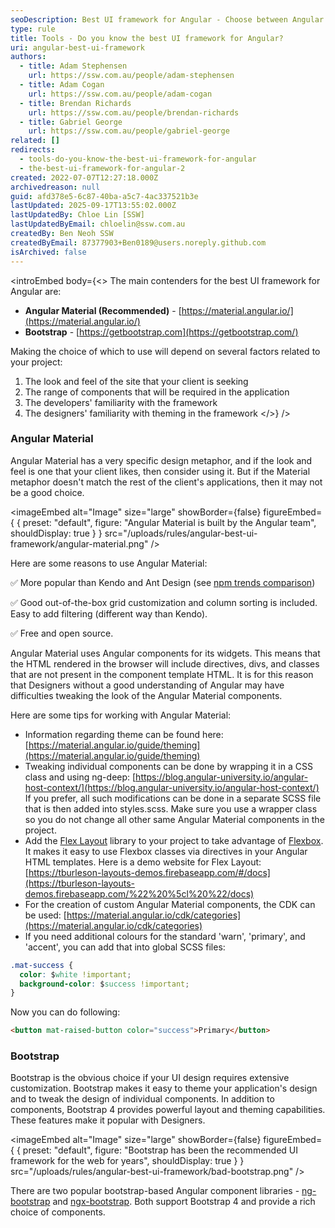 ```yaml
---
seoDescription: Best UI framework for Angular - Choose between Angular Material and Bootstrap based on project requirements, client's design preferences, and developer/designer familiarity
type: rule
title: Tools - Do you know the best UI framework for Angular?
uri: angular-best-ui-framework
authors:
  - title: Adam Stephensen
    url: https://ssw.com.au/people/adam-stephensen
  - title: Adam Cogan
    url: https://ssw.com.au/people/adam-cogan
  - title: Brendan Richards
    url: https://ssw.com.au/people/brendan-richards
  - title: Gabriel George
    url: https://ssw.com.au/people/gabriel-george
related: []
redirects:
  - tools-do-you-know-the-best-ui-framework-for-angular
  - the-best-ui-framework-for-angular-2
created: 2022-07-07T12:27:18.000Z
archivedreason: null
guid: afd378e5-6c87-40ba-a5c7-4ac337521b3e
lastUpdated: 2025-09-17T13:55:02.000Z
lastUpdatedBy: Chloe Lin [SSW]
lastUpdatedByEmail: chloelin@ssw.com.au
createdBy: Ben Neoh SSW
createdByEmail: 87377903+Ben0189@users.noreply.github.com
isArchived: false
---
```


<introEmbed
  body={<>
The main contenders for the best UI framework for Angular are:

* **Angular Material (Recommended)** - [https://material.angular.io/](https://material.angular.io/)
* **Bootstrap** - [https://getbootstrap.com](https://getbootstrap.com/)

Making the choice of which to use will depend on several factors related to your project:

1. The look and feel of the site that your client is seeking
2. The range of components that will be required in the application
3. The developers' familiarity with the framework
4. The designers' familiarity with theming in the framework
  </>}
/>
### Angular Material

Angular Material has a very specific design metaphor, and if the look and feel is one that your client likes, then consider using it. But if the Material metaphor doesn't match the rest of the client's applications, then it may not be a good choice.


<imageEmbed
  alt="Image"
  size="large"
  showBorder={false}
  figureEmbed={ {
    preset: "default",
    figure: "Angular Material is built by the Angular team",
    shouldDisplay: true
  } }
  src="/uploads/rules/angular-best-ui-framework/angular-material.png"
/>

Here are some reasons to use Angular Material:

✅ More popular than Kendo and Ant Design (see [npm trends comparison](https://npmtrends.com/@angular/material-vs-@progress/kendo-angular-common-vs-ng-zorro-antd))

✅ Good out-of-the-box grid customization and column sorting is included. Easy to add filtering (different way than Kendo).

✅ Free and open source.

Angular Material uses Angular components for its widgets. This means that the HTML rendered in the browser will include directives, divs, and classes that are not present in the component template HTML. It is for this reason that Designers without a good understanding of Angular may have difficulties tweaking the look of the Angular Material components.

Here are some tips for working with Angular Material:

* Information regarding theme can be found here: [https://material.angular.io/guide/theming](https://material.angular.io/guide/theming)
* Tweaking individual components can be done by wrapping it in a CSS class and using ng-deep:
  [https://blog.angular-university.io/angular-host-context/](https://blog.angular-university.io/angular-host-context/)
  If you prefer, all such modifications can be done in a separate SCSS file that is then added into styles.scss.
  Make sure you use a wrapper class so you do not change all other same Angular Material components in the project.
* Add the
  [Flex Layout](https://github.com/angular/flex-layout) library to your project to take advantage of
  [Flexbox](https://css-tricks.com/snippets/css/a-guide-to-flexbox/). It makes it easy to use Flexbox classes via directives in your Angular HTML templates.
  Here is a demo website for Flex Layout:
  [https://tburleson-layouts-demos.firebaseapp.com/#/docs](https://tburleson-layouts-demos.firebaseapp.com/%22%20%5cl%20%22/docs)
* For the creation of custom Angular Material components, the CDK can be used: [https://material.angular.io/cdk/categories](https://material.angular.io/cdk/categories)
* If you need additional colours for the standard 'warn', 'primary', and 'accent', you can add that into global SCSS files:

```css
.mat-success {
  color: $white !important;
  background-color: $success !important;
}
```

  Now you can do following:

  ```html
  <button mat-raised-button color="success">Primary</button>
  ```

### Bootstrap

Bootstrap is the obvious choice if your UI design requires extensive customization. Bootstrap makes it easy to theme your application's design and to tweak the design of individual components. In addition to components, Bootstrap 4 provides powerful layout and theming capabilities. These features make it popular with Designers.


<imageEmbed
  alt="Image"
  size="large"
  showBorder={false}
  figureEmbed={ {
    preset: "default",
    figure: "Bootstrap has been the recommended UI framework for the web for years",
    shouldDisplay: true
  } }
  src="/uploads/rules/angular-best-ui-framework/bad-bootstrap.png"
/>

There are two popular bootstrap-based Angular component libraries - [ng-bootstrap](https://ng-bootstrap.github.io/) and [ngx-bootstrap](https://github.com/valor-software/ngx-bootstrap). Both support Bootstrap 4 and provide a rich choice of components.
